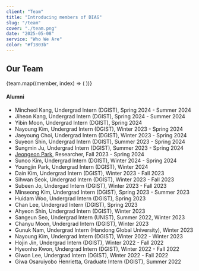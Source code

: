 ```yaml
---
client: "Team"
title: "Introducing members of DIAG"
slug: "/team"
cover: "./team.png"
date: "2025-05-08"
service: "Who We Are"
color: "#f1803b"
---
```




## Our Team

<div style={{ display: "flex", flexWrap: "wrap", justifyContent: "space-between" }}>
  {team.map((member, index) => (
    <TeamMember key={index} {...member} />
  ))}
</div>


#### Alumni

- Mincheol Kang, Undergrad Intern (DGIST), Spring 2024 - Summer 2024
- Jiheon Kang, Undergrad Intern (DGIST), Spring 2024 - Summer 2024
- Yibin Moon, Undergrad Intern (DGIST), Spring 2024
- Nayoung Kim, Undergrad Intern (DGIST), Winter 2023 - Spring 2024
- Jaeyoung Choi, Undergrad Intern (DGIST), Winter 2023 - Spring 2024
- Suyeon Shin, Undergrad Intern (DGIST), Summer 2023 - Spring 2024
- Sungmin Ju, Undergrad Intern (DGIST), Summer 2023 - Spring 2024
- [Jeongeon Park](https://jeongeonpark.com), Researcher, Fall 2023 - Spring 2024
- Sunoo Kim, Undergrad Intern (DGIST), Winter 2024 - Spring 2024
- Youngjin Park, Undergrad Intern (DGIST), Winter 2024
- Dain Kim, Undergrad Intern (DGIST), Winter 2023 - Fall 2023
- Sihwan Seok, Undergrad Intern (DGIST), Winter 2023 - Fall 2023
- Subeen Jo, Undergad Intern (DGIST), Winter 2023 - Fall 2023
- Minseong Kim, Undergrad Intern (DGIST), Spring 2023 - Summer 2023
- Huidam Woo, Undergrad Intern (DGIST), Spring 2023
- Chan Lee, Undergrad Intern (DGIST), Spring 2023
- Ahyeon Shin, Undergrad Intern (DGIST), Winter 2023
- Sangeun Seo, Undergrad Intern (UNIST), Summer 2022, Winter 2023
- Chanyu Moon, Undergrad Intern (DGIST), Winter 2023
- Gunuk Nam, Undergrad Intern (Handong Global University), Winter 2023
- Nayoung Kim, Undergrad Intern (DGIST), Winter 2022 - Winter 2023
- Hojin Jin, Undergrad Intern (DGIST), Winter 2022 - Fall 2022
- Hyeonho Kwon, Undergrad Intern (DGIST), Winter 2022 - Fall 2022
- Giwon Lee, Undergrad Intern (DGIST), Winter 2022 - Fall 2022
- Giwa Osaruiyobo Henrietta, Graduate Intern (DGIST), Summer 2022
